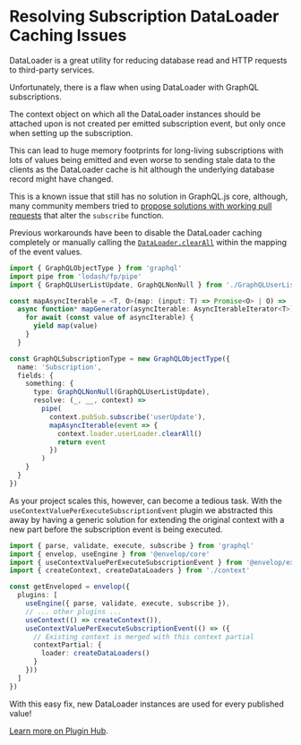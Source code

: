 # Resolving Subscription DataLoader Caching Issues

DataLoader is a great utility for reducing database read and HTTP requests to third-party services.

Unfortunately, there is a flaw when using DataLoader with GraphQL subscriptions.

The context object on which all the DataLoader instances should be attached upon is not created per emitted subscription event, but only once when setting up the subscription.

This can lead to huge memory footprints for long-living subscriptions with lots of values being emitted and even worse to sending stale data to the clients as the DataLoader cache is hit although the underlying database record might have changed.

This is a known issue that still has no solution in GraphQL.js core, although, many community members tried to [propose solutions with working pull requests](https://github.com/graphql/graphql-js/issues/894) that alter the `subscribe` function.

Previous workarounds have been to disable the DataLoader caching completely or manually calling the [`DataLoader.clearAll`](https://github.com/graphql/dataloader#clearall) within the mapping of the event values.

```ts
import { GraphQLObjectType } from 'graphql'
import pipe from 'lodash/fp/pipe'
import { GraphQLUserListUpdate, GraphQLNonNull } from './GraphQLUserListUpdate'

const mapAsyncIterable = <T, O>(map: (input: T) => Promise<O> | O) =>
  async function* mapGenerator(asyncIterable: AsyncIterableIterator<T>) {
    for await (const value of asyncIterable) {
      yield map(value)
    }
  }

const GraphQLSubscriptionType = new GraphQLObjectType({
  name: 'Subscription',
  fields: {
    something: {
      type: GraphQLNonNull(GraphQLUserListUpdate),
      resolve: (_, __, context) =>
        pipe(
          context.pubSub.subscribe('userUpdate'),
          mapAsyncIterable(event => {
            context.loader.userLoader.clearAll()
            return event
          })
        )
    }
  }
})
```

As your project scales this, however, can become a tedious task. With the `useContextValuePerExecuteSubscriptionEvent` plugin we abstracted this away by having a generic solution for extending the original context with a new part before the subscription event is being executed.

```ts
import { parse, validate, execute, subscribe } from 'graphql'
import { envelop, useEngine } from '@envelop/core'
import { useContextValuePerExecuteSubscriptionEvent } from '@envelop/execute-subscription-event'
import { createContext, createDataLoaders } from './context'

const getEnveloped = envelop({
  plugins: [
    useEngine({ parse, validate, execute, subscribe }),
    // ... other plugins ...
    useContext(() => createContext()),
    useContextValuePerExecuteSubscriptionEvent(() => ({
      // Existing context is merged with this context partial
      contextPartial: {
        loader: createDataLoaders()
      }
    }))
  ]
})
```

With this easy fix, new DataLoader instances are used for every published value!

[Learn more on Plugin Hub](/plugins/use-context-value-per-execute-subscription-event).
